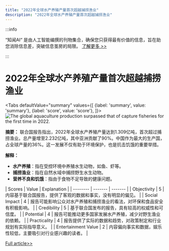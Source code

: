 ```yaml
---
title: "2022年全球水产养殖产量首次超越捕捞渔业"
description: "2022年全球水产养殖产量首次超越捕捞渔业"
---
```



:::info

“知闻AI“ 是由人工智能编撰的刊物集合，确保您只获得最有价值的信息，旨在助您消除信息差，突破信息茧房的局限。  [了解更多 >>](/)

:::

# 2022年全球水产养殖产量首次超越捕捞渔业


<Tabs
	defaultValue="summary"
	values={[
	{label: 'summary', value: 'summary'},
	{label: 'score', value: 'score'},
]}>
<TabItem value="summary">
<img
  src="https://image.informedainews.com/2024/06/Foo-Es4-1717900606-0.jpg"
  alt="The global aquaculture production surpassed that of capture fisheries for the first time in 2022."
/>



**摘要：**
联合国报告指出，2022年全球水产养殖产量达到1.309亿吨，首次超过捕捞渔业。总产量增至2.232亿吨，其中亚洲贡献了90%。中国作为最大的生产国，占全球产量的36%。这一发展不仅有助于环境保护，也是抗击饥饿的重要举措。

**解释：**
- **水产养殖**：指在受控环境中养殖水生动物，如鱼、虾等。
- **捕捞渔业**：指在自然水域中捕捞野生水生动物。
- **营养不良和饥饿**：指由于食物不足导致的健康问题。
</TabItem>
<TabItem value="score">
	| Scores     | Value   | Explanation |
	| -------- | ------- | ------- |
	| Objectivity  | 5    | 内容基于联合国报告，提供了客观的数据和事实，没有明显的偏见。    |
	| Social Impact | 4     | 报告可能影响公众对水产养殖和捕捞渔业的看法，对环保和食品安全有积极影响。    |
	| Credibility    | 5    | 基于联合国发布的报告，具有较高的权威性和可信度。    |
	| Potential    | 4    | 报告可能推动更多国家发展水产养殖，减少对野生渔业的依赖。    |
	| Practicality    | 4    | 报告提供了实际的数据和趋势，对政策制定和行业规划有实际指导意义。    |
	| Entertainment Value    | 2    | 内容偏向事实和数据，娱乐性较低，主要吸引对行业感兴趣的读者。    |
</TabItem>
</Tabs>

[Full article>>](https://www.cnbeta.com.tw/articles/tech/1434092.htm)
